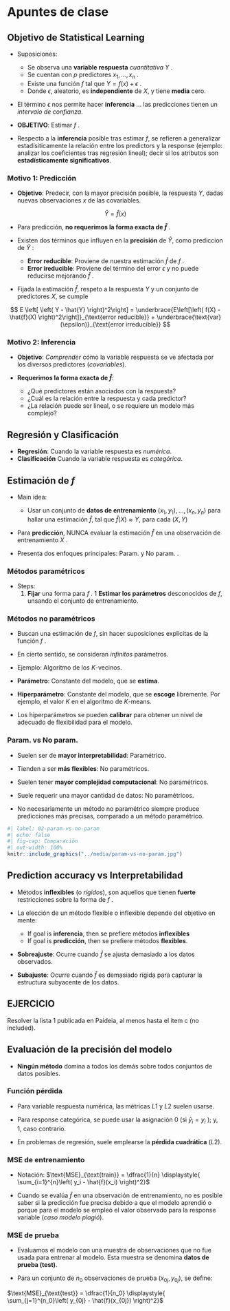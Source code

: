 # Apuntes de clase {-}

## Objetivo de Statistical Learning

- Suposiciones:
    - Se observa una **variable respuesta** *cuantitativa* $Y$ .
    - Se cuentan con $p$ predictores $x_1, \dots, x_n$ .
    - Existe una función $f$ tal que $Y = f(x) + \epsilon$ .
    - Donde $\epsilon$, aleatorio, es **independiente** de $X$, y tiene **media** cero.

- El término $\epsilon$ nos permite hacer **inferencia** ...
las predicciones tienen un *intervalo de confianza*.

- **OBJETIVO**: Estimar $f$ .

- Respecto a la **inferencia** posible tras estimar $f$, 
se refieren a generalizar estadísiticamente la relación entre los predictors y la response (ejemplo: analizar los coeficientes tras regresión lineal); decir si los atributos son **estadísticamente significativos**.

### Motivo 1: Predicción

- **Objetivo**: Predecir, con la mayor precisión posible, la respuesta $Y$, dadas nuevas observaciones $x$ de las covariables.

$$
\hat{Y} = \hat{f}(x)
$$

- Para predicción, **no requerimos la forma exacta de $\hat{f}$** .

- Existen dos términos que influyen en la **precisión**
de $\hat{Y}$, como prediccion de $\hat{Y}$ :
    - **Error reducible**: Proviene de nuestra estimación $\hat{f}$ de $f$ .
    - **Error ireducible**: Proviene del término del error $\epsilon$ y no puede reducirse mejorando $\hat{f}$ .

- Fijada la estimación $\hat{f}$, respeto a la respuesta $Y$ y 
un conjunto de predictores $X$, se cumple

$$
E \left[ \left( Y - \hat{Y} \right)^2\right] =
\underbrace{E\left[\left( f(X) - \hat{f}(X) \right)^2\right]}_{\text{error reducible}}
+ \underbrace{\text{var}(\epsilon)}_{\text{error irreducible}}
$$

### Motivo 2: Inferencia

- **Objetivo**: *Comprender* cómo la variable respuesta se 
ve afectada por los diversos predictores (*covariables*).

- **Requerimos la forma exacta de $\hat{f}$**:
    - ¿Qué predictores están asociados con la respuesta?
    - ¿Cuál es la relación entre la respuesta y cada predictor?
    - ¿La relación puede ser lineal, o se requiere un modelo más complejo?


## Regresión y Clasificación

- **Regresión**: Cuando la variable respuesta es *numérica*.
- **Clasificación** Cuando la variable respuesta es *categórica*.


## Estimación de $f$ 

- Main idea:
    - Usar un conjunto de **datos de entrenamiento**
    $\left( x_1, y_1 \right), \dots, \left( x_n, y_n \right)$ 
    para hallar una estimación $\hat{f}$, tal que
    $\hat{f}(X) \approx Y$, para cada $\left( X, Y \right)$ 

- Para **predicción**, NUNCA evaluar la estimación
$\hat{f}$ en una observación de entrenamiento $X$ .

- Presenta dos enfoques principales: Param. y No param. .

### Métodos paramétricos

- Steps:
    1. **Fijar** una forma para $f$ .
    1 **Estimar los parámetros** desconocidos de $f$,
    unsando el conjunto de entrenamiento.


### Métodos no paramétricos

- Buscan una estimación de $f$, sin hacer suposiciones
explícitas de la función $f$ .

- En cierto sentido, se consideran *infinitos* parámetros.

- Ejemplo: Algoritmo de los $K$-vecinos.

- **Parámetro**: Constante del modelo, que se **estima**.
- **Hiperparámetro**: Constante del modelo, que se **escoge** libremente. Por ejemplo, el valor $K$ en el algoritmo de $K$-means.

- Los hiperparámetros se pueden **calibrar** para obtener un nivel
de adecuado de flexibilidad para el modelo.

### Param. vs No param.

- Suelen ser de **mayor interpretabilidad**: Paramétrico.
- Tienden a ser **más flexibles**: No paramétricos.
- Suelen tener **mayor complejidad computacional**: No paramétricos.
- Suele requerir una mayor cantidad de datos: No paramétricos.

- No necesariamente un método no paramétrico siempre produce
predicciones más precisas, comparado a un método paramétrico.

```r
#| label: 02-param-vs-no-param
#| echo: false
#| fig-cap: Comparación
#| out-width: 100%
knitr::include_graphics("../media/param-vs-no-param.jpg")
```


## Prediction accuracy vs Interpretabilidad

- Métodos **inflexibles** (o *rígidos*), son aquellos que
tienen **fuerte** restricciones sobre la forma de $f$ .

- La elección de un método flexible o inflexible depende
del objetivo en mente:
    - If goal is **inferencia**, then se prefiere métodos **inflexibles**
    - If goal is **predicción**, then se prefiere métodos **flexibles**.

- **Sobreajuste**: Ocurre cuando $\hat{f}$ se ajusta 
demasiado a los datos observados.
- **Subajuste**: Ocurre cuando $\hat{f}$ es demasiado rígida
para capturar la estructura subyacente de los datos.

## EJERCICIO

Resolver la lista 1 publicada en Paideia,
al menos hasta el item c (no included).


## Evaluación de la precisión del modelo

- **Ningún método** domina a todos los demás sobre
todos conjuntos de datos posibles.

### Función pérdida

- Para variable respuesta numérica, las métricas
$L1$ y $L2$ suelen usarse.

- Para response categórica, se puede usar la asignación
0 (si $\hat{y}_i = y_i$ ); y, 1, caso contrario.

- En problemas de regresión, suele emplearse la 
**pérdida cuadrática** ($L2$).

### MSE de entrenamiento

- Notación: $\text{MSE}_{\text{train}} = \dfrac{1}{n} \displaystyle{ \sum_{i=1}^{n}\left( y_i - \hat{f}(x_i) \right)^2}$ 

- Cuando se evalúa $\hat{f}$ en una observación de entrenamiento,
no es posible saber si la predicción fue precisa debido a que 
el modelo aprendió o porque para el modelo se empleó el valor
observado para la response variable (*caso modelo plagió*).

### MSE de prueba

- Evaluamos el modelo con una muestra de observaciones
que no fue usada para entrenar al modelo. Esta muestra se denomina
**datos de prueba (test)**.

- Para un conjunto de $n_0$ observaciones de prueba $\left( x_{0j}, y_{0j} \right)$, se define:

$\text{MSE}_{\text{test}} = \dfrac{1}{n_0} \displaystyle{ \sum_{j=1}^{n_0}\left( y_{0j} - \hat{f}(x_{0j}) \right)^2}$ 
